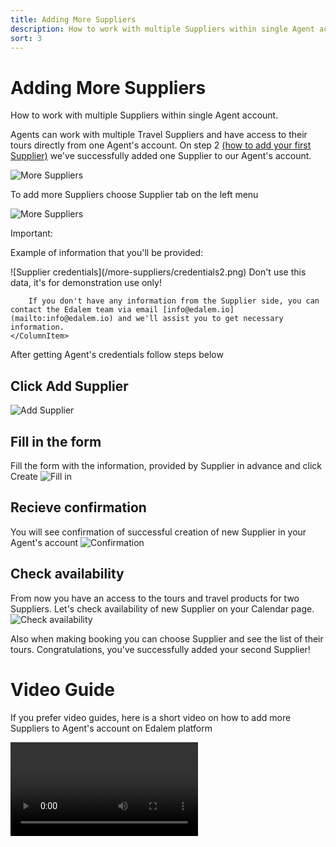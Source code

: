 ```yaml
---
title: Adding More Suppliers
description: How to work with multiple Suppliers within single Agent account
sort: 3
---
```


# Adding More Suppliers

How to work with multiple Suppliers within single Agent account.


Agents can work with multiple Travel Suppliers and have access to their tours directly from one Agent's account. 
On step 2 [(how to add your first Supplier)](/add-supplier) we've successfully added one Supplier to our Agent's account.

![More Suppliers](/more-suppliers/moreSuppliers.png)

To add more Suppliers choose Supplier tab on the left menu

![More Suppliers](/more-suppliers/moreSuppliers2.png)

<Alert type="warning" description="Before adding the Supplier please contact Supplier's team to get your credentials. 
You need to get Supplier ID (Identificator), Agent Login and Agent Password.">
Important:
</Alert>

Example of information that you'll be provided: 

<ColumnGroup>
    <ColumnItem>
        ![Supplier credentials](/more-suppliers/credentials2.png)
    </ColumnItem>
    <ColumnItem center={true}>
        <Alert type="error" description="Important Notice">
            Don't use this data, it's for demonstration use only!
        </Alert>

        If you don't have any information from the Supplier side, you can contact the Edalem team via email [info@edalem.io](mailto:info@edalem.io) and we'll assist you to get necessary information.
    </ColumnItem>
</ColumnGroup>

After getting Agent's credentials follow steps below

<Timeline>

## Click Add Supplier 
![Add Supplier](/more-suppliers/clickAdd.png)

## Fill in the form
Fill the form with the information, provided by Supplier in advance and click Create
![Fill in](/more-suppliers/fillIn.png)

## Recieve confirmation
You will see confirmation of successful creation of new Supplier in your Agent's account
![Confirmation](/more-suppliers/confirmation.png)

## Check availability
From now you have an access to the tours and travel products for two Suppliers. Let's check availability of new Supplier on your Calendar page.
![Check availability](/more-suppliers/checkAvailability.png)
</Timeline>

Also when making booking you can choose Supplier and see the list of their tours. Congratulations, you've successfully added your second Supplier!

# Video Guide

If you prefer video guides, here is a short video on how to add more Suppliers to Agent's account on Edalem platform

<Video src='/more-suppliers/moreSuppliers.mp4' controls={true} type="mp4" title="Video guide on how to add more Suppliers to Agent's account on Edalem platform " />
